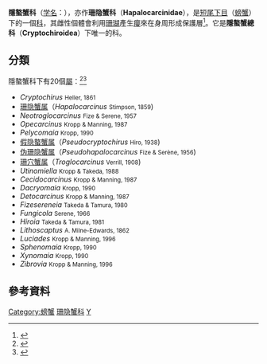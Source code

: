 {{Automatic taxobox
| taxon = Cryptochiridae
| image = 
| image_caption = 
| authority = Paulson, 1875
| subdivision_ranks = [[屬|屬]]
| subdivision = 20個屬，見[[#分類|內文]]
}}
'''隱螯蟹科'''（[[学名|学名]]：{{lang|la|'''Cryptochiridae'''}}），亦作'''珊隐蟹科'''（'''Hapalocarcinidae'''），是[[短尾下目|短尾下目]]（[[螃蟹|螃蟹]]）下的一個[[科|科]]，其雌性個體會利用[[珊瑚|珊瑚]]產生[[癭|癭]]來在身周形成保護層<ref>{{cite web |url=http://www.wonderbookofknowledge.com/reefcrabbehavior.php |title=Strange behaviour of reef crabs |work=The Australian Wonder Book of Knowledge |accessdate=2007-08-30 |archive-url=https://web.archive.org/web/20070828215840/http://www.wonderbookofknowledge.com/reefcrabbehavior.php |archive-date=2007-08-28 |dead-url=yes }}</ref>。它是'''隱螯蟹總科'''（'''Cryptochiroidea'''）下唯一的科。

== 分類 ==
隱螯蟹科下有20個[[屬|屬]]：<ref name=ITIS_99132>{{ITIS |id=99132 |taxon=Cryptochiridae Paulson, 1875 |accessdate=February 21, 2011}}</ref><ref>{{cite journal |journal=[[Raffles_Bulletin_of_Zoology|Raffles Bulletin of Zoology]] |year=2008 |volume=17 |pages=1–286 |title=Systema Brachyurorum: Part I. An annotated checklist of extant Brachyuran crabs of the world |author=P. K. L. Ng, D. Guinot & P. J. F. Davie |url=http://rmbr.nus.edu.sg/rbz/biblio/s17/s17rbz.pdf |access-date=2013-04-20 |archive-date=2011-06-06 |archive-url=https://web.archive.org/web/20110606061453/http://rmbr.nus.edu.sg/rbz/biblio/s17/s17rbz.pdf |dead-url=no }}</ref>
{{div col|colwidth=21em}}
*''Cryptochirus'' <small>Heller, 1861</small>
*[[珊隐蟹属|珊隐蟹属]]（''Hapalocarcinus'' <small>Stimpson, 1859</small>)
*''Neotroglocarcinus'' <small>Fize & Serene, 1957</small>
*''Opecarcinus'' <small>Kropp & Manning, 1987</small>
*''Pelycomaia'' <small>Kropp, 1990</small>
*[[假隐螯蟹属|假隐螯蟹属]]（''Pseudocryptochirus'' <small>Hiro, 1938</small>)
*[[伪珊隐蟹属|伪珊隐蟹属]]（''Pseudohapalocarcinus'' <small>Fize & Serène, 1956</small>)
*[[珊穴蟹属|珊穴蟹属]]（''Troglocarcinus'' <small>Verrill, 1908</small>)
*''Utinomiella'' <small>Kropp & Takeda, 1988</small>
*''Cecidocarcinus'' <small>Kropp & Manning, 1987</small>
*''Dacryomaia'' <small>Kropp, 1990</small>
*''Detocarcinus'' <small>Kropp & Manning, 1987</small>
*''Fizesereneia'' <small>Takeda & Tamura, 1980</small>
*''Fungicola'' <small>Serene, 1966</small>
*''Hiroia'' <small>Takeda & Tamura, 1981</small>
*''Lithoscaptus'' <small>A. Milne-Edwards, 1862</small>
*''Luciades'' <small>Kropp & Manning, 1996</small>
*''Sphenomaia'' <small>Kropp, 1990</small>
*''Xynomaia'' <small>Kropp, 1990</small>
*''Zibrovia'' <small>Kropp & Manning, 1996</small>
{{Div col end}}

==參考資料==
{{reflist|30em}}

{{Taxonbar}}
{{Brachyura}}

[[Category:螃蟹|Category:螃蟹]]
[[Category:珊隐蟹科|]]
[[Category:1875年描述的分类群|Y]]